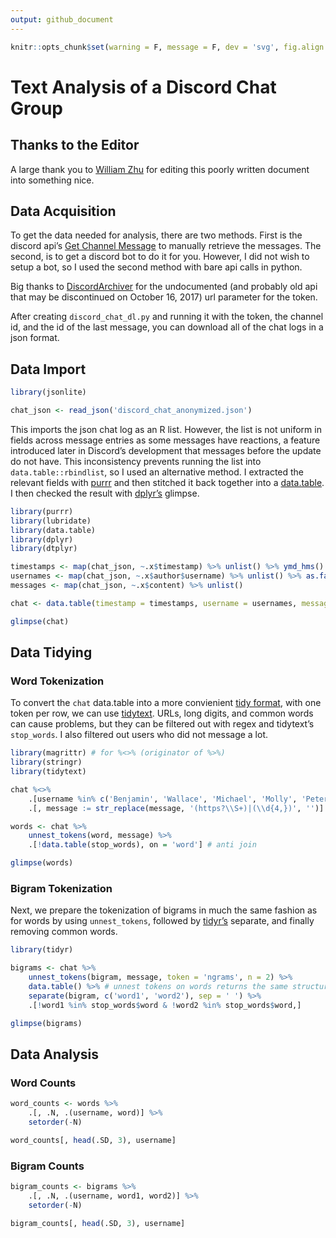 ```yaml
---
output: github_document
---
```


```r
knitr::opts_chunk$set(warning = F, message = F, dev = 'svg', fig.align = 'center')
```
# Text Analysis of a Discord Chat Group

## Thanks to the Editor
A large thank you to [William Zhu](https://github.com/ZhuWilliam) for editing this poorly
written document into something nice.

## Data Acquisition
To get the data needed for analysis, there are two methods. First is the discord api's
[Get Channel Message](https://discordapp.com/developers/docs/resources/channel#get-channel-messages)
to manually retrieve the messages. The second, is to get a discord bot to do it for you.
However, I did not wish to setup a bot, so I used the second method with bare api calls in python.

Big thanks to
[DiscordArchiver](https://github.com/Jiiks/DiscordArchiver/blob/master/DiscordArchiver/Program.cs#L15)
for the undocumented (and probably old api that may be discontinued on October 16, 2017) url parameter for the token.

After creating `discord_chat_dl.py` and running it with the token, the channel id, and the id of the last message,
you can download all of the chat logs in a json format.

## Data Import
```r
library(jsonlite)

chat_json <- read_json('discord_chat_anonymized.json')
```
This imports the json chat log as an R list.
However, the list is not uniform in fields across message entries as some messages have reactions,
a feature introduced later in Discord's development that messages before the update do not have.
This inconsistency prevents running the list into `data.table::rbindlist`, so I used an alternative method.
I extracted the relevant fields with
[purrr](https://cran.r-project.org/web/packages/purrr/vignettes/other-langs.html) and then stitched it back together into a
[data.table](https://cran.r-project.org/web/packages/data.table/vignettes/datatable-intro.html).
I then checked the result with [dplyr's](https://cran.r-project.org/web/packages/dplyr/vignettes/dplyr.html) glimpse.

```r
library(purrr)
library(lubridate)
library(data.table)
library(dplyr)
library(dtplyr)

timestamps <- map(chat_json, ~.x$timestamp) %>% unlist() %>% ymd_hms()
usernames <- map(chat_json, ~.x$author$username) %>% unlist() %>% as.factor()
messages <- map(chat_json, ~.x$content) %>% unlist()

chat <- data.table(timestamp = timestamps, username = usernames, message = messages)

glimpse(chat)
```
## Data Tidying

### Word Tokenization

To convert the `chat` data.table into a more convienient
[tidy format](http://tidytextmining.com/tidytext.html), with one token per row,
we can use [tidytext](https://cran.r-project.org/web/packages/tidytext/vignettes/tidytext.html).
URLs, long digits, and common words can cause problems, but they can be filtered out
with regex and tidytext's `stop_words`. I also filtered out users who did not message a lot.

```r
library(magrittr) # for %<>% (originator of %>%)
library(stringr)
library(tidytext)

chat %<>%
	.[username %in% c('Benjamin', 'Wallace', 'Michael', 'Molly', 'Peter')] %>%
	.[, message := str_replace(message, '(https?\\S+)|(\\d{4,})', '')]

words <- chat %>%
	unnest_tokens(word, message) %>%
	.[!data.table(stop_words), on = 'word'] # anti join

glimpse(words)
```

### Bigram Tokenization

Next, we prepare the tokenization of bigrams in much the same fashion as for words by using `unnest_tokens`, followed by
[tidyr's](https://cran.r-project.org/web/packages/tidyr/vignettes/tidy-data.html)
separate, and finally removing common words.

```r
library(tidyr)

bigrams <- chat %>%
	unnest_tokens(bigram, message, token = 'ngrams', n = 2) %>%
	data.table() %>% # unnest tokens on words returns the same structure but on bigrams it returns a tibble
	separate(bigram, c('word1', 'word2'), sep = ' ') %>%
	.[!word1 %in% stop_words$word & !word2 %in% stop_words$word,]

glimpse(bigrams)
```
## Data Analysis

### Word Counts

```r
word_counts <- words %>%
	.[, .N, .(username, word)] %>%
	setorder(-N)

word_counts[, head(.SD, 3), username]
```

### Bigram Counts

```r
bigram_counts <- bigrams %>%
	.[, .N, .(username, word1, word2)] %>%
	setorder(-N)

bigram_counts[, head(.SD, 3), username]
```
